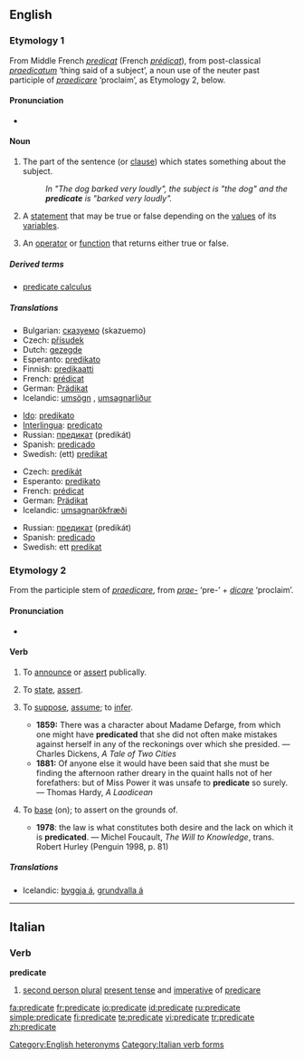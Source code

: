 {{wikipedia}}
==English==

===Etymology 1===
From Middle French ''[[predicat]]'' (French ''[[prédicat]]''), from post-classical {{L.}} ''[[praedicatum]]'' ‘thing said of a subject’, a noun use of the neuter past participle of ''[[praedicare]]'' ‘proclaim’, as Etymology 2, below.

====Pronunciation====
*{{IPA|/ˈprɛdɪkət/}}

====Noun====
{{en-noun}}

# {{grammar}} The part of the sentence (or [[clause]]) which states something about the subject.
#:''In "The dog barked very loudly", the subject is "the dog" and the '''predicate''' is "barked very loudly".''
# {{logic}} A [[statement]] that may be true or false depending on the [[value]]s of its [[variable]]s.
# {{computing}} An [[operator]] or [[function]] that returns either true or false.

=====Derived terms=====
*[[predicate calculus]]

=====Translations=====
{{trans-top|grammar}}
*Bulgarian: [[сказуемо]] (skazuemo) {{n}}
*Czech: [[přísudek]] {{m}}
*Dutch: [[gezegde]] {{n}}
*Esperanto: [[predikato]]
*Finnish: [[predikaatti]]
*French: [[prédicat]] {{m}}
*German: [[Prädikat]] {{n}}
*Icelandic: [[umsögn]] {{f}}, [[umsagnarliður]] {{m}}
{{trans-mid}}
*[[Ido]]: [[predikato]] {{m}}
*[[Interlingua]]: [[predicato]]
*Russian: [[предикат]] (predikát) {{m}}
*Spanish: [[predicado]] {{m}}
*Swedish: (ett) [[predikat]]
{{trans-bottom}}

{{trans-top|logic}}
*Czech: [[predikát]] {{m}}
*Esperanto: [[predikato]]
*French: [[prédicat]] {{m}}
*German: [[Prädikat]] {{n}}
*Icelandic: [[umsagnarökfræði]] {{f}}
{{trans-mid}}
*Russian: [[предикат]] (predikát) {{m}}
*Spanish: [[predicado]] {{m}}
*Swedish: ett [[predikat]]
{{trans-bottom}}

===Etymology 2===
From the participle stem of {{L.}} ''[[praedicare]]'', from ''[[prae-]]'' ‘pre-’ + ''[[dicare]]'' ‘proclaim’.

====Pronunciation====
*{{IPA|/ˈprɛdɪˌkeɪt/}}

====Verb====
{{en-verb|predicat|ing}}

# {{transitive}} To [[announce]] or [[assert]] publically.
# {{context|transitive|logic}} To [[state]], [[assert]].
# {{transitive}} To [[suppose]], [[assume]]; to [[infer]].
#* '''1859:''' There was a character about Madame Defarge, from which one might have '''predicated''' that she did not often make mistakes against herself in any of the reckonings over which she presided. — Charles Dickens, ''A Tale of Two Cities''
#*'''1881:''' Of anyone else it would have been said that she must be finding the afternoon rather dreary in the quaint halls not of her forefathers:  but of Miss Power it was unsafe to '''predicate''' so surely. — Thomas Hardy, ''A Laodicean''
# {{context|transitive|originally|US}} To [[base]] (on); to assert on the grounds of.
#*'''1978''': the law is what constitutes both desire and the lack on which it is '''predicated'''. — Michel Foucault, ''The Will to Knowledge'', trans. Robert Hurley (Penguin 1998, p. 81)

=====Translations=====
{{trans-top|to base on, to asser on the grounds of}}
*Icelandic: [[byggja á]], [[grundvalla á]]
{{trans-mid}}
{{trans-bottom}}

[[Category:English heteronyms]]

----

==Italian==

===Verb===
'''predicate'''

# [[second person plural]] [[present tense]] and [[imperative]] of [[predicare]]

[[Category:Italian verb forms]]

[[fa:predicate]]
[[fr:predicate]]
[[io:predicate]]
[[id:predicate]]
[[ru:predicate]]
[[simple:predicate]]
[[fi:predicate]]
[[te:predicate]]
[[vi:predicate]]
[[tr:predicate]]
[[zh:predicate]]
